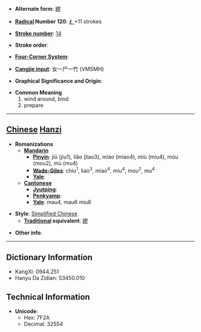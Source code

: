 * '''Alternate form''': [[繆]]

* '''[[Wiktionary:Chinese radical index| Radical]] Number 120''': [[Wiktionary:Chinese radical index 纟|纟]]+11 strokes

* '''[[Wiktionary:Chinese total strokes index|Stroke number]]''': [[Wiktionary:Chinese total strokes index 14|14]]

* '''Stroke order''': 

* '''[[Wiktionary:Chinese four corner index|Four-Corner System]]''': 

* '''[[Wiktionary:Chinese Cangjie index|Cangjie input]]''': 女一尸一竹 (VMSMH)

* '''Graphical Significance and Origin''': 

* '''Common Meaning'''
*#wind around, bind
*# prepare


----

== [[Chinese]] [[Hanzi]] ==

* '''Romanizations'''
** '''[[Mandarin]]'''
*** '''[[Pinyin]]''': jiū (jiu1), liǎo (liao3), miào (miao4), miù (miu4), móu (mou2), mù (mu4)
*** '''[[Wade-Giles]]''': chiu<sup>1</sup>, liao<sup>3</sup>, miao<sup>4</sup>, miu<sup>4</sup>, mou<sup>2</sup>, mu<sup>4</sup>
*** '''[[Yale]]''': 
** '''[[Cantonese]]'''
*** '''[[Jyutping]]''':
*** '''[[Penkyamp]]''': 
*** '''[[Yale]]''': mau4, mau6 miu6

* '''Style''': [[Simplified Chinese]] 
** '''[[Traditional Chinese|Traditional]] equivalent''': [[繆]]

* '''Other info''': 

----

== Dictionary Information ==

* KangXi: 0944.251
* Hanyu Da Zidian: 53450.010

== Technical Information ==

* '''Unicode''':
** Hex: 7F2A
** Decimal: 32554